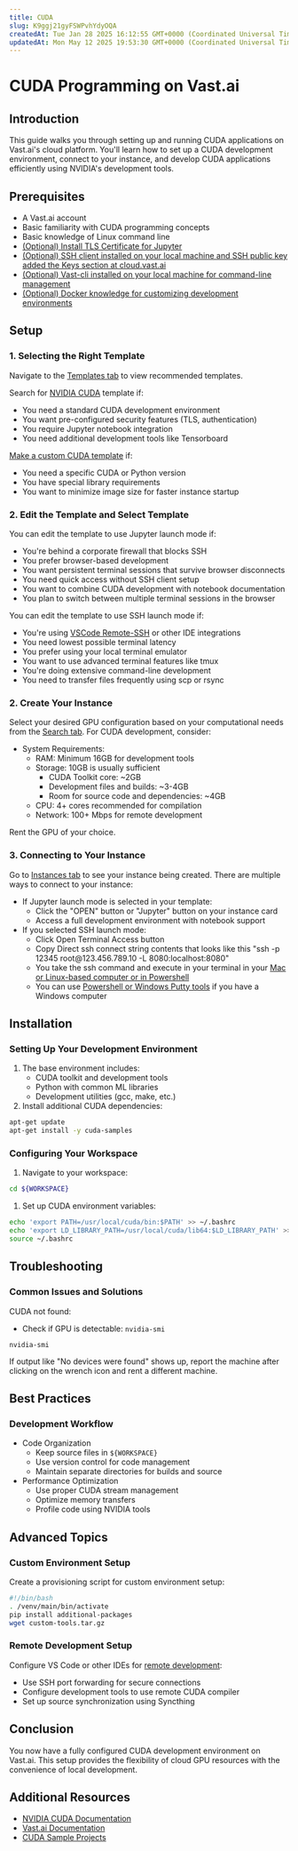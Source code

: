 ```yaml
---
title: CUDA
slug: K9ggj21gyFSWPvhYdyOQA
createdAt: Tue Jan 28 2025 16:12:55 GMT+0000 (Coordinated Universal Time)
updatedAt: Mon May 12 2025 19:53:30 GMT+0000 (Coordinated Universal Time)
---
```


# CUDA Programming on Vast.ai

## Introduction

This guide walks you through setting up and running CUDA applications on Vast.ai's cloud platform. You'll learn how to set up a CUDA development environment, connect to your instance, and develop CUDA applications efficiently using NVIDIA's development tools.

## Prerequisites

- A Vast.ai account
- Basic familiarity with CUDA programming concepts
- Basic knowledge of Linux command line
- [(Optional) Install TLS Certificate for Jupyter](/documentation/instances/jupyter)
- [(Optional) SSH client installed on your local machine and SSH public key added the Keys section at cloud.vast.ai](/documentation/instances/sshscp)
- [(Optional) Vast-cli installed on your local machine for command-line management](/cli/get-started)
- [(Optional) Docker knowledge for customizing development environments](https://docs.docker.com/get-started/)

## Setup

### 1. Selecting the Right Template

Navigate to the [Templates tab](https://cloud.vast.ai/templates/) to view recommended templates.

Search for [NVIDIA CUDA](https://cloud.vast.ai?ref_id=62897&template_id=61e14a0dd1f97aa0aa6719d20bc9b02e) template if:

- You need a standard CUDA development environment
- You want pre-configured security features (TLS, authentication)
- You require Jupyter notebook integration
- You need additional development tools like Tensorboard

[Make a custom CUDA template](/documentation/templates/creating-templates) if:

- You need a specific CUDA or Python version
- You have special library requirements
- You want to minimize image size for faster instance startup

### 2. Edit the Template and Select Template

You can edit the template to use Jupyter launch mode if:&#x20;

- You're behind a corporate firewall that blocks SSH
- You prefer browser-based development
- You want persistent terminal sessions that survive browser disconnects
- You need quick access without SSH client setup
- You want to combine CUDA development with notebook documentation
- You plan to switch between multiple terminal sessions in the browser

You can edit the template to use SSH launch mode if:&#x20;

- You're using [VSCode Remote-SSH](https://code.visualstudio.com/docs/remote/ssh) or other IDE integrations
- You need lowest possible terminal latency
- You prefer using your local terminal emulator
- You want to use advanced terminal features like tmux
- You're doing extensive command-line development
- You need to transfer files frequently using scp or rsync

### 2. Create Your Instance

Select your desired GPU configuration based on your computational needs from the [Search tab](https://cloud.vast.ai/create/). For CUDA development, consider:&#x20;

- System Requirements:&#x20;
  - RAM: Minimum 16GB for development tools
  - Storage: 10GB is usually sufficient
    - CUDA Toolkit core: \~2GB
    - Development files and builds: \~3-4GB
    - Room for source code and dependencies: \~4GB
  - CPU: 4+ cores recommended for compilation
  - Network: 100+ Mbps for remote development

&#x20;Rent the GPU of your choice.

### 3. Connecting to Your Instance

Go to [Instances tab](https://cloud.vast.ai/instances/) to see your instance being created. There are multiple ways to connect to your instance:

- If Jupyter launch mode is selected in your template:
  - Click the "OPEN" button or "Jupyter" button on your instance card&#x20;
  - Access a full development environment with notebook support
- If you selected SSH launch mode:
  - Click Open Terminal Access button&#x20;
  - Copy Direct ssh connect string contents that looks like this "ssh -p 12345 root\@123.456.789.10 -L 8080\:localhost:8080"
  - You take the ssh command and execute in your terminal in your [Mac or Linux-based computer or in Powershell](/documentation/instances/sshscp)
  - You can use [Powershell or Windows Putty tools](/documentation/instances/sshscp) if you have a Windows computer

## Installation

### Setting Up Your Development Environment

1. The base environment includes:
   - CUDA toolkit and development tools
   - Python with common ML libraries
   - Development utilities (gcc, make, etc.)
2. Install additional CUDA dependencies:

```bash
apt-get update
apt-get install -y cuda-samples
```

### Configuring Your Workspace

1. Navigate to your workspace:

```bash
cd ${WORKSPACE}
```

1. Set up CUDA environment variables:

```bash
echo 'export PATH=/usr/local/cuda/bin:$PATH' >> ~/.bashrc
echo 'export LD_LIBRARY_PATH=/usr/local/cuda/lib64:$LD_LIBRARY_PATH' >> ~/.bashrc
source ~/.bashrc
```

## Troubleshooting

### Common Issues and Solutions

CUDA not found:

- Check if GPU is detectable: `nvidia-smi`

```linux
nvidia-smi

```

If output like "No devices were found" shows up,  report the machine after clicking on the wrench icon and rent a different machine.

## Best Practices

### Development Workflow

- Code Organization
  - Keep source files in `${WORKSPACE}`
  - Use version control for code management
  - Maintain separate directories for builds and source
- Performance Optimization
  - Use proper CUDA stream management
  - Optimize memory transfers
  - Profile code using NVIDIA tools

## Advanced Topics

### Custom Environment Setup

Create a provisioning script for custom environment setup:

```bash
#!/bin/bash
. /venv/main/bin/activate
pip install additional-packages
wget custom-tools.tar.gz
```

### Remote Development Setup

Configure VS Code or other IDEs for [remote development](https://code.visualstudio.com/docs/remote/ssh):

- Use SSH port forwarding for secure connections
- Configure development tools to use remote CUDA compiler
- Set up source synchronization using Syncthing

## Conclusion

You now have a fully configured CUDA development environment on Vast.ai. This setup provides the flexibility of cloud GPU resources with the convenience of local development.

## Additional Resources

- [NVIDIA CUDA Documentation](https://docs.nvidia.com/cuda/)
- [Vast.ai Documentation](https://vast.ai/docs/)
- [CUDA Sample Projects](https://github.com/NVIDIA/cuda-samples)

